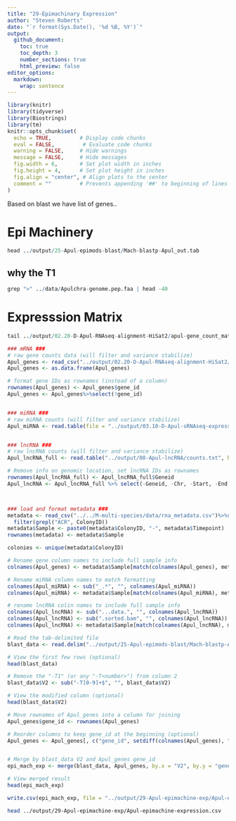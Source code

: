 ```yaml
---
title: "29-Epimachinary Expression"
author: "Steven Roberts"
date: "`r format(Sys.Date(), '%d %B, %Y')`"
output: 
  github_document:
    toc: true
    toc_depth: 3
    number_sections: true
    html_preview: false
editor_options: 
  markdown: 
    wrap: sentence
---
```


```r
library(knitr)
library(tidyverse)
library(Biostrings)
library(tm)
knitr::opts_chunk$set(
  echo = TRUE,         # Display code chunks
  eval = FALSE,         # Evaluate code chunks
  warning = FALSE,     # Hide warnings
  message = FALSE,     # Hide messages
  fig.width = 6,       # Set plot width in inches
  fig.height = 4,      # Set plot height in inches
  fig.align = "center", # Align plots to the center
  comment = ""         # Prevents appending '##' to beginning of lines in code output
)
```

Based on blast we have list of genes..

# Epi Machinery

```r
head ../output/25-Apul-epimods-blast/Mach-blastp-Apul_out.tab
```

## why the T1

```r

grep ">" ../data/Apulchra-genome.pep.faa | head -40

```


# Expresssion Matrix

```r
tail ../output/02.20-D-Apul-RNAseq-alignment-HiSat2/apul-gene_count_matrix.csv

```

```r
### mRNA ###
# raw gene counts data (will filter and variance stabilize)
Apul_genes <- read_csv("../output/02.20-D-Apul-RNAseq-alignment-HiSat2/apul-gene_count_matrix.csv")
Apul_genes <- as.data.frame(Apul_genes)

# format gene IDs as rownames (instead of a column)
rownames(Apul_genes) <- Apul_genes$gene_id
Apul_genes <- Apul_genes%>%select(!gene_id)


### miRNA ###
# raw miRNA counts (will filter and variance stabilize)
Apul_miRNA <- read.table(file = "../output/03.10-D-Apul-sRNAseq-expression-DESeq2/Apul_miRNA_ShortStack_counts_formatted.txt", header = TRUE, sep = "\t", check.names = FALSE)


### lncRNA ###
# raw lncRNA counts (will filter and variance stabilize)
Apul_lncRNA_full <- read.table("../output/08-Apul-lncRNA/counts.txt", header = TRUE, sep = "\t", skip = 1)

# Remove info on genomic location, set lncRNA IDs as rownames
rownames(Apul_lncRNA_full) <- Apul_lncRNA_full$Geneid
Apul_lncRNA <- Apul_lncRNA_full %>% select(-Geneid, -Chr, -Start, -End, -Strand, -Length)



### load and format metadata ###
metadata <- read_csv("../../M-multi-species/data/rna_metadata.csv")%>%select(AzentaSampleName, ColonyID, Timepoint) %>%
  filter(grepl("ACR", ColonyID))
metadata$Sample <- paste0(metadata$ColonyID, "-", metadata$Timepoint)
rownames(metadata) <- metadata$Sample

colonies <- unique(metadata$ColonyID)

# Rename gene column names to include full sample info
colnames(Apul_genes) <- metadata$Sample[match(colnames(Apul_genes), metadata$AzentaSampleName)]

# Rename miRNA column names to match formatting
colnames(Apul_miRNA) <- sub("_.*", "", colnames(Apul_miRNA))
colnames(Apul_miRNA) <- metadata$Sample[match(colnames(Apul_miRNA), metadata$AzentaSampleName)]

# rename lncRNA colin names to include full sample info
colnames(Apul_lncRNA) <- sub("...data.", "", colnames(Apul_lncRNA))
colnames(Apul_lncRNA) <- sub(".sorted.bam", "", colnames(Apul_lncRNA))
colnames(Apul_lncRNA) <- metadata$Sample[match(colnames(Apul_lncRNA), metadata$AzentaSampleName)]

```

```r
# Read the tab-delimited file
blast_data <- read.delim("../output/25-Apul-epimods-blast/Mach-blastp-Apul_out.tab", header = FALSE)

# View the first few rows (optional)
head(blast_data)

# Remove the "-T1" (or any "-T<number>") from column 2
blast_data$V2 <- sub("-T[0-9]+$", "", blast_data$V2)

# View the modified column (optional)
head(blast_data$V2)
```

```r
# Move rownames of Apul_genes into a column for joining
Apul_genes$gene_id <- rownames(Apul_genes)

# Reorder columns to keep gene_id at the beginning (optional)
Apul_genes <- Apul_genes[, c("gene_id", setdiff(colnames(Apul_genes), "gene_id"))]


# Merge by blast_data V2 and Apul_genes gene_id
epi_mach_exp <- merge(blast_data, Apul_genes, by.x = "V2", by.y = "gene_id", all.x = TRUE)

# View merged result
head(epi_mach_exp)
```
```r
write.csv(epi_mach_exp, file = "../output/29-Apul-epimachine-exp/Apul-epimachine-expression.csv", row.names = FALSE)
```

```bash
head ../output/29-Apul-epimachine-exp/Apul-epimachine-expression.csv
```

